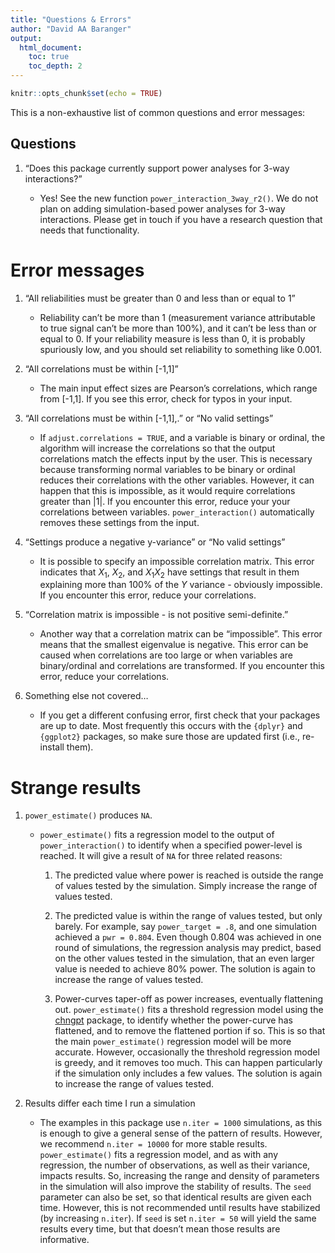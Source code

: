 ```yaml
---
title: "Questions & Errors"
author: "David AA Baranger"
output:
  html_document:
    toc: true
    toc_depth: 2
---
```


```r
knitr::opts_chunk$set(echo = TRUE)
```

This is a non-exhaustive list of common questions and error messages:

## Questions

1.  "Does this package currently support power analyses for 3-way interactions?"

    -   Yes! See the new function `power_interaction_3way_r2()`. We do not plan on adding simulation-based power analyses for 3-way interactions. Please get in touch if you have a research question that needs that functionality. 

# Error messages

1.  "All reliabilities must be greater than 0 and less than or equal to 1"

    -   Reliability can't be more than 1 (measurement variance attributable to true signal can't be more than 100%), and it can't be less than or equal to 0. If your reliability measure is less than 0, it is probably spuriously low, and you should set reliability to something like 0.001.

2.  "All correlations must be within [-1,1]"

    -   The main input effect sizes are Pearson's correlations, which range from [-1,1]. If you see this error, check for typos in your input.

3.  "All correlations must be within [-1,1],." or "No valid settings"

    -   If `adjust.correlations = TRUE`, and a variable is binary or ordinal, the algorithm will increase the correlations so that the output correlations match the effects input by the user. This is necessary because transforming normal variables to be binary or ordinal reduces their correlations with the other variables. However, it can happen that this is impossible, as it would require correlations greater than \|1\|. If you encounter this error, reduce your your correlations between variables. `power_interaction()` automatically removes these settings from the input.

4.  "Settings produce a negative y-variance" or "No valid settings"

    -   It is possible to specify an impossible correlation matrix. This error indicates that $X_1$, $X_2$, and $X_1X_2$ have settings that result in them explaining more than 100% of the $Y$ variance - obviously impossible. If you encounter this error, reduce your correlations.

5.  "Correlation matrix is impossible - is not positive semi-definite."

    -   Another way that a correlation matrix can be "impossible". This error means that the smallest eigenvalue is negative. This error can be caused when correlations are too large or when variables are binary/ordinal and correlations are transformed. If you encounter this error, reduce your correlations.

6.  Something else not covered...

    -   If you get a different confusing error, first check that your packages are up to date. Most frequently this occurs with the `{dplyr}` and `{ggplot2}` packages, so make sure those are updated first (i.e., re-install them).

# Strange results

1.  `power_estimate()` produces `NA`.

    -   `power_estimate()` fits a regression model to the output of `power_interaction()` to identify when a specified power-level is reached. It will give a result of `NA` for three related reasons:

        1.  The predicted value where power is reached is outside the range of values tested by the simulation. Simply increase the range of values tested.

        2.  The predicted value is within the range of values tested, but only barely. For example, say `power_target = .8`, and one simulation achieved a `pwr = 0.804`. Even though 0.804 was achieved in one round of simulations, the regression analysis may predict, based on the other values tested in the simulation, that an even larger value is needed to achieve 80% power. The solution is again to increase the range of values tested.

        3.  Power-curves taper-off as power increases, eventually flattening out. `power_estimate()` fits a threshold regression model using the [chngpt](https://bmcbioinformatics.biomedcentral.com/articles/10.1186/s12859-017-1863-x) package, to identify whether the power-curve has flattened, and to remove the flattened portion if so. This is so that the main `power_estimate()` regression model will be more accurate. However, occasionally the threshold regression model is greedy, and it removes too much. This can happen particularly if the simulation only includes a few values. The solution is again to increase the range of values tested.

2.  Results differ each time I run a simulation

    -   The examples in this package use `n.iter = 1000` simulations, as this is enough to give a general sense of the pattern of results. However, we recommend `n.iter = 10000` for more stable results. `power_estimate()` fits a regression model, and as with any regression, the number of observations, as well as their variance, impacts results. So, increasing the range and density of parameters in the simulation will also improve the stability of results. The `seed` parameter can also be set, so that identical results are given each time. However, this is not recommended until results have stabilized (by increasing `n.iter`). If `seed` is set `n.iter = 50` will yield the same results every time, but that doesn't mean those results are informative.
